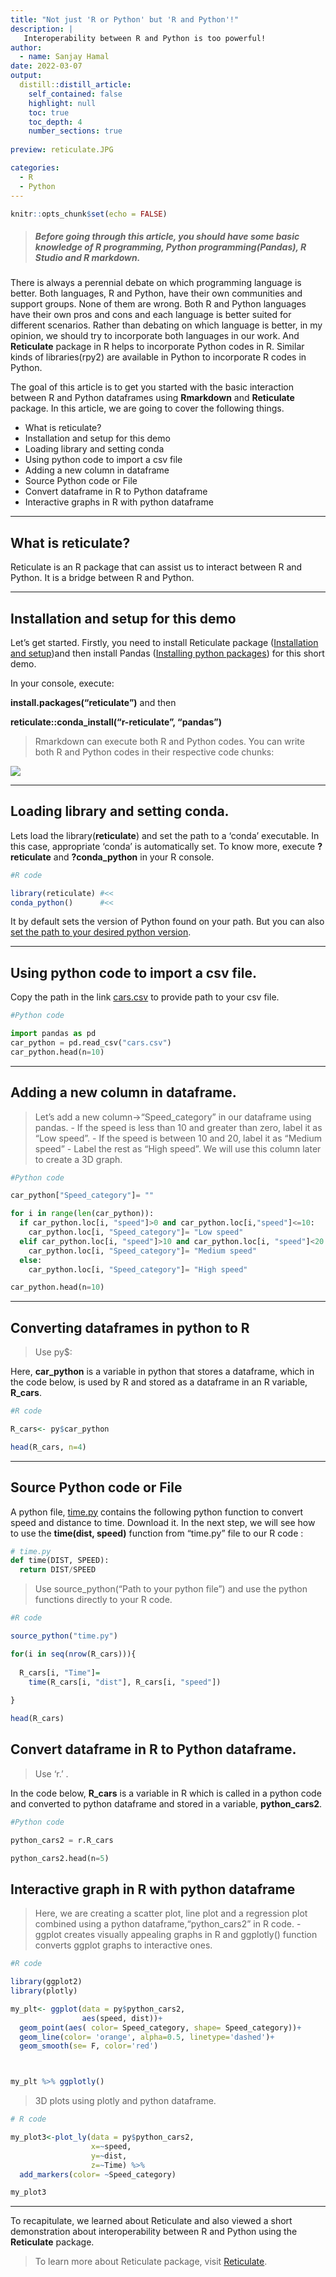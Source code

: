 ```yaml
---
title: "Not just 'R or Python' but 'R and Python'!"
description: |
   Interoperability between R and Python is too powerful! 
author:
  - name: Sanjay Hamal
date: 2022-03-07
output:
  distill::distill_article:
    self_contained: false
    highlight: null
    toc: true
    toc_depth: 4
    number_sections: true
    
preview: reticulate.JPG

categories:
  - R
  - Python
---
```


```r
knitr::opts_chunk$set(echo = FALSE)
```

> ##### Before going through this article, you should have some basic knowledge of R programming, Python programming(Pandas), R Studio and R markdown.

There is always a perennial debate on which programming language is better. Both languages, R and Python, have their own communities and support groups. None of them are wrong. Both R and Python languages have their own pros and cons and each language is better suited for different scenarios. Rather than debating on which language is better, in my opinion, we should try to incorporate both languages in our work. And **Reticulate** package in R helps to incorporate Python codes in R. Similar kinds of libraries(rpy2) are available in Python to incorporate R codes in Python.

The goal of this article is to get you started with the basic interaction between R and Python dataframes using **Rmarkdown** and **Reticulate** package.
In this article, we are going to cover the following things.

-   What is reticulate?
-   Installation and setup for this demo
-   Loading library and setting conda
-   Using python code to import a csv file
-   Adding a new column in dataframe
-   Source Python code or File
-   Convert dataframe in R to Python dataframe
-   Interactive graphs in R with python dataframe

---

## What is reticulate?

Reticulate is an R package that can assist us to interact between R and Python. It is a bridge between R and Python.

---

## Installation and setup for this demo {#installation-and-setup-for-this-demo}



Let's get started. Firstly, you need to install Reticulate package ([Installation and setup](https://rstudio.github.io/reticulate/))and then install Pandas ([Installing python packages](https://rstudio.github.io/reticulate/articles/python_packages.html)) for this short demo.

In your console, execute:

**install.packages("reticulate")** and then

**reticulate::conda_install("r-reticulate", "pandas")**

> Rmarkdown can execute both R and Python codes. You can write both R and Python codes in their respective code chunks:

![](chunks.JPG)

---

## Loading library and setting conda.

Lets load the library(**reticulate**) and set the path to a 'conda' executable. In this case, appropriate 'conda' is automatically set. To know more, execute **?reticulate** and **?conda_python** in your R console.

```r
#R code

library(reticulate) #<<
conda_python()      #<<

```

It by default sets the version of Python found on your path. But you can also [set the path to your desired python version](https://rstudio.github.io/reticulate/reference/use_python.html).

---

## Using python code to import a csv file.

Copy the path in the link [cars.csv](https://github.com/sanjayhamal/Files-for-you/blob/main/cars.csv) to provide path to your csv file. 

```python
#Python code

import pandas as pd
car_python = pd.read_csv("cars.csv")
car_python.head(n=10)

```
---

## Adding a new column in dataframe.

> Let's add a new column->"Speed_category" in our dataframe using pandas. 
- If the speed is less than 10 and greater than zero, label it as "Low speed".
- If the speed is between 10 and 20, label it as "Medium speed"
- Label the rest as "High speed". We will use this column later to create a 3D graph.

```python

#Python code

car_python["Speed_category"]= ""

for i in range(len(car_python)):
  if car_python.loc[i, "speed"]>0 and car_python.loc[i,"speed"]<=10:
    car_python.loc[i, "Speed_category"]= "Low speed"
  elif car_python.loc[i, "speed"]>10 and car_python.loc[i, "speed"]<20:
    car_python.loc[i, "Speed_category"]= "Medium speed"  
  else:
    car_python.loc[i, "Speed_category"]= "High speed"

car_python.head(n=10)

```

---

## Converting dataframes in python to R
> Use py$: 

Here, **car_python** is a variable in python that stores a dataframe, which in the code below, is used by R and stored as a dataframe in an R variable, **R_cars**.


```r
#R code

R_cars<- py$car_python 

head(R_cars, n=4)
```

---

## Source Python code or File

A python file, [time.py](https://github.com/sanjayhamal/Files-for-you/blob/main/time.py) contains the following python function to convert speed and distance to time. Download it. In the next step, we will see how to use the **time(dist, speed)** function from "time.py" file to our R code :

```python
# time.py 
def time(DIST, SPEED):
  return DIST/SPEED
```



>Use source_python("Path to your python file") and use the python functions directly to your R code.

```r
#R code

source_python("time.py")

for(i in seq(nrow(R_cars))){
  
  R_cars[i, "Time"]= 
    time(R_cars[i, "dist"], R_cars[i, "speed"])
  
}

head(R_cars)

```


## Convert dataframe in R to Python dataframe.

> Use 'r.' .

In the code below, **R_cars** is a variable in R which is called in a python code and converted to python dataframe and stored in a variable, **python_cars2**.

```python
#Python code

python_cars2 = r.R_cars   

python_cars2.head(n=5)

```

## Interactive graph in R with python dataframe

>Here, we are creating a scatter plot, line plot and a regression plot combined using a python dataframe,"python_cars2" in R code.  -ggplot creates visually appealing graphs in R and ggplotly() function converts ggplot graphs to interactive ones.

```r
#R code

library(ggplot2)
library(plotly)

my_plt<- ggplot(data = py$python_cars2,
                aes(speed, dist))+
  geom_point(aes( color= Speed_category, shape= Speed_category))+
  geom_line(color= 'orange', alpha=0.5, linetype='dashed')+
  geom_smooth(se= F, color='red')



my_plt %>% ggplotly()

```

> 3D plots using plotly and python dataframe.

```r
# R code

my_plot3<-plot_ly(data = py$python_cars2,
                  x=~speed,
                  y=~dist,
                  z=~Time) %>% 
  add_markers(color= ~Speed_category)

my_plot3
```

---

To recapitulate, we learned about Reticulate and also viewed a short demonstration about interoperability between R and Python using the **Reticulate** package.

>To learn more about Reticulate package, visit  [Reticulate](https://rstudio.github.io/reticulate/).



